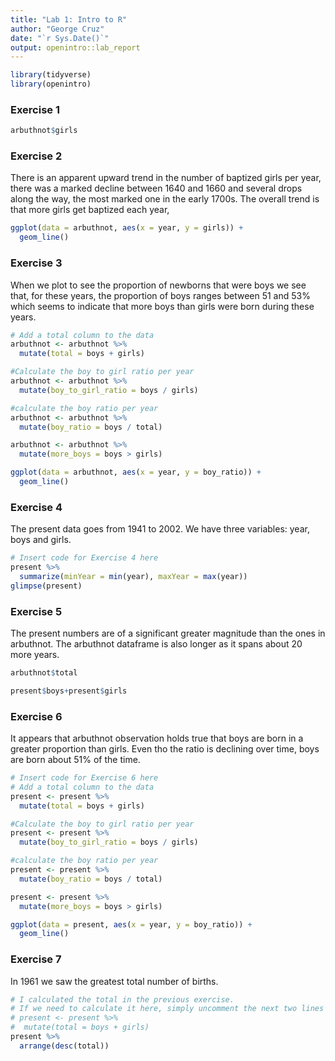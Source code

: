 ```yaml
---
title: "Lab 1: Intro to R"
author: "George Cruz"
date: "`r Sys.Date()`"
output: openintro::lab_report
---
```


```r
library(tidyverse)
library(openintro)
```

### Exercise 1

```r
arbuthnot$girls
```


### Exercise 2

There is an apparent upward trend in the number of baptized girls per year, there was a marked decline between 1640 and 1660 and several drops along the way, the most marked one in the early 1700s.  The overall trend is that more girls get baptized each year, 

```r
ggplot(data = arbuthnot, aes(x = year, y = girls)) + 
  geom_line()
```


### Exercise 3

When we plot to see the proportion of newborns that were boys we see that, for these years, the proportion of boys ranges between 51 and 53% which seems to indicate that more boys than girls were born during these years.

```r
# Add a total column to the data
arbuthnot <- arbuthnot %>%
  mutate(total = boys + girls)

#Calculate the boy to girl ratio per year
arbuthnot <- arbuthnot %>%
  mutate(boy_to_girl_ratio = boys / girls)

#calculate the boy ratio per year
arbuthnot <- arbuthnot %>%
  mutate(boy_ratio = boys / total)

arbuthnot <- arbuthnot %>%
  mutate(more_boys = boys > girls)

ggplot(data = arbuthnot, aes(x = year, y = boy_ratio)) + 
  geom_line()
```


### Exercise 4

The present data goes from 1941 to 2002.  We have three variables: year, boys and girls.

```r
# Insert code for Exercise 4 here
present %>%
  summarize(minYear = min(year), maxYear = max(year))
glimpse(present)
```


### Exercise 5

The present numbers are of a significant greater magnitude than the ones in arbuthnot.  The arbuthnot dataframe is also longer as it spans about 20 more years.

```r
arbuthnot$total 
```
```r
present$boys+present$girls
```


### Exercise 6

It appears that arbuthnot observation holds true that boys are born in a greater proportion than girls. Even tho the ratio is declining over time, boys are born about 51% of the time. 

```r
# Insert code for Exercise 6 here
# Add a total column to the data
present <- present %>%
  mutate(total = boys + girls)

#Calculate the boy to girl ratio per year
present <- present %>%
  mutate(boy_to_girl_ratio = boys / girls)

#calculate the boy ratio per year
present <- present %>%
  mutate(boy_ratio = boys / total)

present <- present %>%
  mutate(more_boys = boys > girls)

ggplot(data = present, aes(x = year, y = boy_ratio)) + 
  geom_line()
```


### Exercise 7

In 1961 we saw the greatest total number of births. 

```r
# I calculated the total in the previous exercise.
# If we need to calculate it here, simply uncomment the next two lines 
# present <- present %>%
#  mutate(total = boys + girls)
present %>%
  arrange(desc(total))
```

